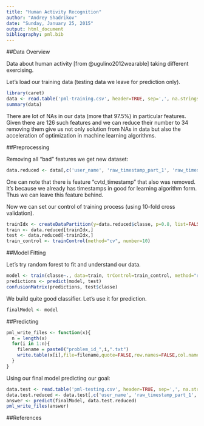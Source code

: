 ```yaml
---
title: "Human Activity Recognition"
author: "Andrey Shadrikov"
date: "Sunday, January 25, 2015"
output: html_document
bibliography: pml.bib
---
```


##Data Overview

Data about human activity [from @ugulino2012wearable] taking different exercising.

Let's load our training data (testing data we leave for prediction only).
```r
library(caret)
data <- read.table('pml-training.csv', header=TRUE, sep=',', na.strings=c('NA', '#DIV/0!'))
summary(data)
```

There are lot of NAs in our data (more that $97.5\%$) in particular features.
Given there are $126$ such features and we can reduce their number to $34$ removing them give us not only solution from NAs in data but also the acceleration of optimization in machine learning algorithms.

##Preprocessing

Removing all "bad" features we get new dataset:
```r
data.reduced <- data[,c('user_name', 'raw_timestamp_part_1', 'raw_timestamp_part_2', 'new_window', 'num_window', 'roll_belt', 'pitch_belt', 'yaw_belt', 'total_accel_belt', 'gyros_belt_x', 'gyros_belt_y', 'gyros_belt_z', 'accel_belt_x' ,'accel_belt_y' ,'accel_belt_z' ,'magnet_belt_x' ,'magnet_belt_y' ,'magnet_belt_z' ,'roll_arm' ,'pitch_arm' ,'yaw_arm', 'total_accel_arm', 'gyros_arm_x', 'gyros_arm_y', 'gyros_arm_z', 'accel_arm_x', 'accel_arm_y', 'accel_arm_z', 'magnet_arm_x', 'magnet_arm_y', 'magnet_arm_z', 'roll_dumbbell', 'pitch_dumbbell', 'yaw_dumbbell', 'classe')]
```

One can note that there is feature "cvtd_timestamp" that also was removed.
It's because we already has timestamps in good for learning algorithm form.
Thus we can leave this feature behind.

Now we can set our control of training process (using 10-fold cross validation).
```r
trainIdx <- createDataPartition(y=data.reduced$classe, p=0.8, list=FALSE)
train <- data.reduced[trainIdx,]
test <- data.reduced[-trainIdx,]
train_control <- trainControl(method="cv", number=10)
```

##Model Fitting

Let's try random forest to fit and understand our data.
```r
model <- train(classe~., data=train, trControl=train_control, method="rf")
predictions <- predict(model, test)
confusionMatrix(predictions, test$classe)
```

We build quite good classifier.
Let's use it for prediction.
```r
finalModel <- model
```

##Predicting

```r
pml_write_files <- function(x){
  n = length(x)
  for(i in 1:n){
    filename = paste0("problem_id_",i,".txt")
    write.table(x[i],file=filename,quote=FALSE,row.names=FALSE,col.names=FALSE)
  }
}
```

Using our final model predicting our goal:
```r
data.test <- read.table('pml-testing.csv', header=TRUE, sep=',', na.strings=c('NA', '#DIV/0!'))
data.test.reduced <- data.test[,c('user_name', 'raw_timestamp_part_1', 'raw_timestamp_part_2', 'new_window', 'num_window', 'roll_belt', 'pitch_belt', 'yaw_belt', 'total_accel_belt', 'gyros_belt_x', 'gyros_belt_y', 'gyros_belt_z', 'accel_belt_x' ,'accel_belt_y' ,'accel_belt_z' ,'magnet_belt_x' ,'magnet_belt_y' ,'magnet_belt_z' ,'roll_arm' ,'pitch_arm' ,'yaw_arm', 'total_accel_arm', 'gyros_arm_x', 'gyros_arm_y', 'gyros_arm_z', 'accel_arm_x', 'accel_arm_y', 'accel_arm_z', 'magnet_arm_x', 'magnet_arm_y', 'magnet_arm_z', 'roll_dumbbell', 'pitch_dumbbell', 'yaw_dumbbell')]
answer <- predict(finalModel, data.test.reduced)
pml_write_files(answer)
```

##References

